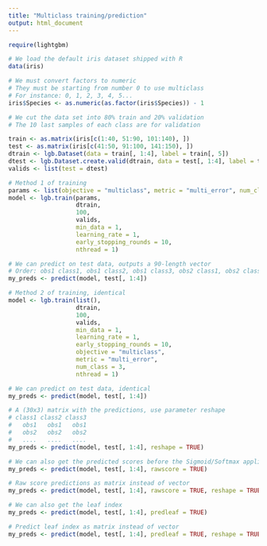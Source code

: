 ```yaml
---
title: "Multiclass training/prediction"
output: html_document
---
```


```r
require(lightgbm)

# We load the default iris dataset shipped with R
data(iris)

# We must convert factors to numeric
# They must be starting from number 0 to use multiclass
# For instance: 0, 1, 2, 3, 4, 5...
iris$Species <- as.numeric(as.factor(iris$Species)) - 1

# We cut the data set into 80% train and 20% validation
# The 10 last samples of each class are for validation

train <- as.matrix(iris[c(1:40, 51:90, 101:140), ])
test <- as.matrix(iris[c(41:50, 91:100, 141:150), ])
dtrain <- lgb.Dataset(data = train[, 1:4], label = train[, 5])
dtest <- lgb.Dataset.create.valid(dtrain, data = test[, 1:4], label = test[, 5])
valids <- list(test = dtest)

# Method 1 of training
params <- list(objective = "multiclass", metric = "multi_error", num_class = 3)
model <- lgb.train(params,
                   dtrain,
                   100,
                   valids,
                   min_data = 1,
                   learning_rate = 1,
                   early_stopping_rounds = 10,
                   nthread = 1)

# We can predict on test data, outputs a 90-length vector
# Order: obs1 class1, obs1 class2, obs1 class3, obs2 class1, obs2 class2, obs2 class3...
my_preds <- predict(model, test[, 1:4])

# Method 2 of training, identical
model <- lgb.train(list(),
                   dtrain,
                   100,
                   valids,
                   min_data = 1,
                   learning_rate = 1,
                   early_stopping_rounds = 10,
                   objective = "multiclass",
                   metric = "multi_error",
                   num_class = 3,
                   nthread = 1)

# We can predict on test data, identical
my_preds <- predict(model, test[, 1:4])

# A (30x3) matrix with the predictions, use parameter reshape
# class1 class2 class3
#   obs1   obs1   obs1
#   obs2   obs2   obs2
#   ....   ....   ....
my_preds <- predict(model, test[, 1:4], reshape = TRUE)

# We can also get the predicted scores before the Sigmoid/Softmax application
my_preds <- predict(model, test[, 1:4], rawscore = TRUE)

# Raw score predictions as matrix instead of vector
my_preds <- predict(model, test[, 1:4], rawscore = TRUE, reshape = TRUE)

# We can also get the leaf index
my_preds <- predict(model, test[, 1:4], predleaf = TRUE)

# Predict leaf index as matrix instead of vector
my_preds <- predict(model, test[, 1:4], predleaf = TRUE, reshape = TRUE)

```

